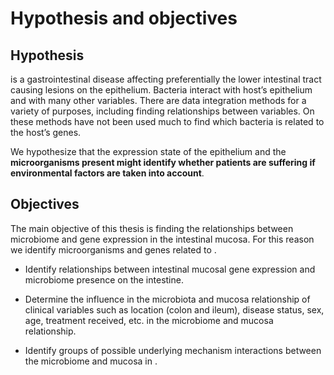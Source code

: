 # Hypothesis and objectives

## Hypothesis

<!--# TODO add paragraphs to summarize the introduction -->
\acr{IBD} is a gastrointestinal disease affecting preferentially the lower intestinal tract causing lesions on the epithelium. 
Bacteria interact with host's epithelium and with many other variables.
There are data integration methods for a variety of purposes, including finding relationships between variables. 
On \acr{IBD} these methods have not been used much to find which bacteria is related to the host's genes. 

We hypothesize that the expression state of the epithelium and the **microorganisms present might identify whether patients are suffering \acr{IBD} if environmental factors are taken into account**.

## Objectives

The main objective of this thesis is finding the relationships between microbiome and gene expression in the intestinal mucosa. For this reason we identify microorganisms and genes related to \acr{IBD}.

-   Identify relationships between intestinal mucosal gene expression and microbiome presence on the intestine. 

-   Determine the influence in the microbiota and mucosa relationship of clinical variables such as location (colon and ileum), disease status, sex, age, treatment received, etc. in the microbiome and mucosa relationship.

-   Identify groups of possible underlying mechanism interactions between the microbiome and mucosa in \acr{IBD}.

